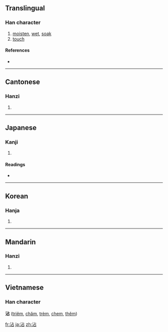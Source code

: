 ==Translingual==

===Han character===
{{Han char|rn=85|rad=水|as=05|sn=8|four=3116<sub>0</sub>|canj=水卜口 (EYR)}}

# [[moisten]], [[wet]], [[soak]]
# [[touch]]

====References====
* {{Han ref|kx=0614.120|dkj=17259|dj=1008.030|hdz=31583.060|uh=6CBE|ud=27838|bh=AA67|bd=43623}}

----

==Cantonese==

===Hanzi===
{{yue-hanzi|jyut=|y=jim1}}

# {{defn|Cantonese}}

----

==Japanese==

===Kanji===
{{ja-kanji|grade=|rs=水05}}

# {{defn|Japanese}}

====Readings====
* {{ja-readings|on=[[てん]] (ten)|kun=[[うるおう]] (uruou)}}

----

==Korean==

===Hanja===
{{ko-hanja|hangeul=첨|eumhun=|rv=cheom|mr=ch'ŏm|y=chem}}

# {{defn|Korean}}

----

==Mandarin==

===Hanzi===
{{cmn-hanzi|pin=[[chān]] ([[chan1]]), [[diàn]] ([[dian4]]), [[tiān]] ([[tian1]]), [[tiē]] ([[tie1]]), [[zhān]] ([[zhan1]])|wg=ch'an<sup>1</sup>, tien<sup>4</sup>, t'ien<sup>1</sup>, t'ieh<sup>1</sup>, chan<sup>1</sup>}}

# {{defn|Mandarin}}

----

==Vietnamese==
===Han character===
'''沾''' ([[triêm]], [[chăm]], [[trèm]], [[chem]], [[thêm]])

[[fr:沾]]
[[ja:沾]]
[[zh:沾]]
